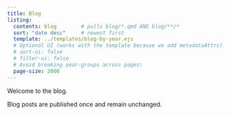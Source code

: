 ```yaml
---
title: Blog
listing:
  contents: blog        # pulls blog/*.qmd AND blog/**/*
  sort: "date desc"     # newest first
  template: ../templates/blog-by-year.ejs
  # Optional UI (works with the template because we add metadataAttrs):
  # sort-ui: false
  # filter-ui: false
  # Avoid breaking year-groups across pages:
  page-size: 2000
---
```


Welcome to the blog.

Blog posts are published once and remain unchanged.
